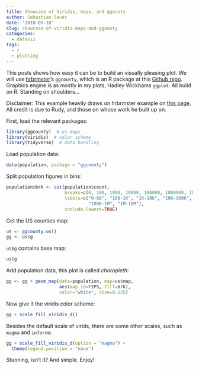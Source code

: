 ```yaml
---
title: Showcase of Viridis, maps, and ggounty
author: Sebastian Sauer
date: '2018-05-18'
slug: showcase-of-viridis-maps-and-ggounty
categories:
  - dataviz
tags:
  - r
  - plotting
---
```



This posts shows how easy it can be to build an visually pleasing plot. We will use [hrbrmster](https://github.com/hrbrmstr)'s `ggcounty`, which is an R package at this [Github repo](https://github.com/hrbrmstr/ggcounty). Graphics engine is as mostly in my plots, Hadley Wickhams `ggplot`. All build on R. Standing on shoulders...

Disclaimer: This example heavily draws on hrbrmster example on [this page](https://github.com/hrbrmstr/ggcounty). All credit is due to Rudy, and those on whose work he built up on.




First, load the relevant packages:

```r
library(ggcounty)  # us maps
library(viridis)  # color scheme
library(tidyverse)  # data handling
```


Load population data:

```r
data(population, package = "ggcounty")
```


Split population figures in bins:


```r
population$brk <- cut(population$count, 
                      breaks=c(0, 100, 1000, 10000, 100000, 1000000, 10000000), 
                      labels=c("0-99", "100-1K", "1K-10K", "10K-100K", 
                               "100K-1M", "1M-10M"),
                      include.lowest=TRUE)
```


Get the US counties map:

```r
us <- ggcounty.us()
gg <- us$g
```

`us$g` contains base map:

```r
us$g
```


Add population data, this plot is called *choropleth*:

```r
gg <- gg + geom_map(data=population, map=us$map,
                    aes(map_id=FIPS, fill=brk), 
                    color="white", size=0.125)
```


Now give it the viridis color scheme:


```r
gg + scale_fill_viridis_d()
```


Besides the default scale of virids, there are some other scales, such as `magma` and `inferno`:



```r
gg + scale_fill_viridis_d(option = "magma") +
  theme(legend.position = "none")
```


Stunning, isn't it? And simple. Enjoy!


